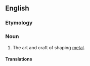 ==English==
{{wikipedia}}

===Etymology===
{{compound|en|metal|working}}

===Noun===
{{en-noun|~}}

# The art and craft of shaping [[metal]].

====Translations====
{{trans-top}}
{{trans-mid}}
{{trans-bottom}}
